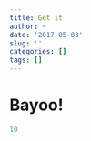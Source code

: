 ```yaml
---
title: Get it
author: ~
date: '2017-05-03'
slug: ''
categories: []
tags: []
---
```


# Bayoo!  

```r
10
```